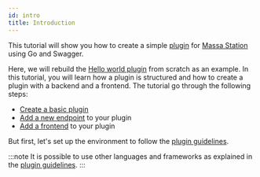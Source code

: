 ```yaml
---
id: intro
title: Introduction
---
```


This tutorial will show you how to create a simple [plugin](/docs/build/plugin/introduction) for [Massa Station](https://station.massa.net) using Go and Swagger.

Here, we will rebuild the [Hello world plugin](https://github.com/massalabs/station-massa-hello-world/tree/main) from scratch as an example.
In this tutorial, you will learn how a plugin is structured and how to create a plugin with a backend and a frontend.
The tutorial go through the following steps:

- [Create a basic plugin](./create-basic-plugin)
- [Add a new endpoint](./create-plugin-with-endpoint) to your plugin
- [Add a frontend](./create-plugin-with-a-frontend) to your plugin

But first, let's set up the environment to follow the [plugin guidelines](../../build/plugin/guidelines).

:::note
It is possible to use other languages and frameworks as explained in the [plugin guidelines](/docs/build/plugin/guidelines).
:::

